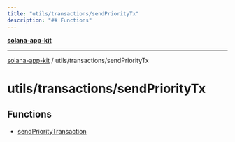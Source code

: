 ```yaml
---
title: "utils/transactions/sendPriorityTx"
description: "## Functions"
---
```


[**solana-app-kit**](../../../README.mdx)

***

[solana-app-kit](../../../README.mdx) / utils/transactions/sendPriorityTx

# utils/transactions/sendPriorityTx

## Functions

- [sendPriorityTransaction](functions/sendPriorityTransaction.mdx)
